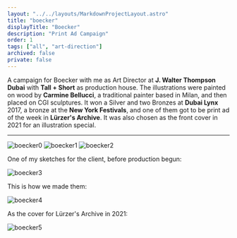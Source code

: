 ```yaml
---
layout: "../../layouts/MarkdownProjectLayout.astro"
title: "boecker"
displayTitle: "Boecker"
description: "Print Ad Campaign"
order: 1
tags: ["all", "art-direction"]
archived: false
private: false
---
```


A campaign for Boecker with me as Art Director at **J. Walter Thompson Dubai**
with **Tall + Short** as production house.
The illustrations were painted on wood by **Carmine Bellucci**,
a traditional painter based in Milan,
and then placed on CGI sculptures.
It won a Silver and two Bronzes at **Dubai Lynx** 2017,
a bronze at the **New York Festivals**,
and one of them got to be print ad of the week in **Lürzer's Archive**.
It was also chosen as the front cover in 2021 for an illustration special.

---


<section>
  <Image src={boecker0} alt="boecker0" className="lg:w-3/4" />
  <Image src={boecker1} alt="boecker1" className="lg:w-3/4" />
  <Image src={boecker2} alt="boecker2" className="lg:w-3/4" />
</section>
<section>
  <p>One of my sketches for the client, before production begun:</p>
  <Image src={boecker3} alt="boecker3" />
</section>
<section>
  <p>This is how we made them:</p>
  <Image src={boecker4} alt="boecker4" />
</section>
<section>
  <p>As the cover for Lürzer's Archive in 2021:</p>
  <Image src={boecker5} alt="boecker5" />
</section>

